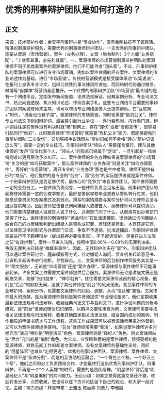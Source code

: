 # 优秀的刑事辩护团队是如何打造的？
## 正文
来源：技术辩护作者：余安平刑事辩护是“专业协作”，没有金刚钻揽不了瓷器活。精湛的刑事辩护服务，需要优秀的刑事律师辩护团队。一支优秀的刑事辩护团队，需要从案源（市场营销）、案件（业务办理）、文案（后台制作）3个方面“业务搭配”，“工欲善其事，必先利其器”。一、案源律师的市场营销刑事辩护团队的案源律师不同于民商事案件的案源律师，他们不可能寻求“回头客”。不过，刑事辩护团队的案源律师可以进行专业市场营销，例如以案件律师的经典案件、文案律师的专业论述作为基础，进行“市场营销”。传统的营销模式是接受媒体采访“以案说法”、在报刊上发表专业论文、组织公益性刑事法律风险讲座，而网络时代则通过微信、微博等“自媒体”将营销全面推开。一个优秀的刑事辩护团队“市场营销”最关键的是有一个网络平台，定期发布新闻报道、法律法规解读、经典案例分析、专业司法文书、热点问题透视、焦点知识论述、律师办案手札。这些专业网络平台需要刑事辩护团队的案源律师来主导，也可以聘请专业网络服务人士提供帮助。在“互联网+”时代，“酒香也怕巷子深”。案源律师的市场营销，同时也需要“危机公关”。律师专业司法文书例如辩护词，最容易引起行业争议——外行看热闹，内行看门道。辩护词往往是在案件没有判决时就“晒”到网上，存在“硬伤”或者“虚假宣传”，很容易引起同行“倒彩”，此时案源律师“市场营销”就需要“危机公关”能力，既能够避免刑事辩护团队“二次受伤”，又能够把争议话题从“辩护词如何不合格”转向“辩护词该怎么写”，需要一定的专业技巧。刑事辩护团队“领头人”需要谨言慎行，团队其他律师的“发声”仅仅代表个人，“领头人”的观点已经属于“定论”，一旦引起新一轮纠纷则难以更高层次予以纠正。二、案件律师的业务办理如果说案源律师的“市场营销”关注的是“如何获取案件”，那么案件律师的“业务办理”则是关注“如何办理案件”。再好的“市场营销”，离开专业的“业务办理”那也是空中楼阁。律师不提供有形的“商品”，他们提供的是专业的“劳务”，而“劳务”的实际提供者就是案件律师。一个刑事辩护团队是否足够优秀，最核心的“竞争力”来自案件团队。案件律师需要一定的业务分工，一些律师负责阅卷，一些律师负责会见与出庭。刑事辩护团队的阅卷律师需要一定的侦查学知识，最好是警察学校毕业或者从警队转行过来，他们熟悉侦查机关的办案模式及其弱点，撰写的案情摘要与案件分析可以为律师会见与出庭提供帮助。出庭律师应该自己询问嫌疑人或被告人，阅卷律师可以提供协助，他们需要清楚嫌疑人或被告人说了什么、办案部门问了什么，从而推导出办案部门掌握了什么。案件律师的刑事辩护“黄金时间”在批准逮捕前，律师通过询问嫌疑人结合自己的办案经验判断出嫌疑人是否构成犯罪、罪轻还是罪重、本罪还是它罪，以法律意见书的形式与办案部门交流，争取不予逮捕。批准逮捕后，刑事辩护律师需要进行不予羁押辩护（提出羁押必要性审查）、不予起诉辩护，尽量在进入法院之前“有效拦截”。案件一旦进入法院，按照中国0.06%—0.08%的无罪判决率，争取无罪判决已经是“微概率事件”。因此，无罪辩护功夫在“室”外。刑事辩护团队可以通过案件研讨会、庭审模拟等方式，针对嫌疑人询问、侦查机关起诉意见书、公诉机关起诉书进行剖析，寻找辩点。三、文案律师的后台制作律师服务其实是一种“图文服务”，无论是“市场营销”还是“案件办理”，案源律师与案件律师不可能事必躬亲，许多文案工作需要文案律师提供后台服务。案源律师无论是讲座文稿还是网络文章，能够“张口就来”、“伸手就有”，往往需要文案律师此前的精心准备，他们在“后台”的默默无闻，造就了其他律师在“前台”的风光无限。甚至案件律师的专业辩护词、案例分析，也需要文案律师的润色、调整，从而“信达雅”兼备。文案律师最大的贡献，是为案源律师特别是案件律师提供“专业理论服务”。他们定期收集最新法律法规与司法解释，收藏经典司法文书与裁判文书，进行争议问题的分析与研究，是“前台”律师的理论知识保障。以羁押必要性审查为例，文案律师需要寻找相关法律法规与司法解释、收集其他国家相关法律法规，结合国内成功的案例，制作相应的申请书范本与工作流程。这些工作成果既可以被案源律师用来对外营销，又可以为案件律师提供便利。“前台”律师经常需要“表演”，如果说案件律师许多时候充当“演员”特别是“明星演员”角色，案源律师则是“经纪人”角色，则文案律师站在“后台”充当的是“编剧”角色。为公众、业界所熟悉的是案件律师，频频亮相的是案源律师，默默无闻工作的却是文案律师。没有文案律师的基础性支持，再好的“明星阵容”也难以“走得更远”。优秀的刑事辩护团队，案源律师、案件律师、文案律师不是“条块分割”，而是相互协助相互融合。“一个篱笆三个桩，一个好汉三个帮”，他们之间的分工负责团结合作，才能最终打造出优秀刑事辩护团队。刑事辩护，不再是一个“个人英雄”的时代，需要的是团队精神。“明星律师”背后是“明星经纪人”与“明星编剧”的共同努力。无讼小编：如果您觉得这篇文章还不错，欢迎转发分享、点赞收藏，您也可以在下方评论区留下自己的观点，和大家一起讨论。主编：靖力责编：林慧审核：王雅玉 陈丽娟 刘逸凡 李雅朋
